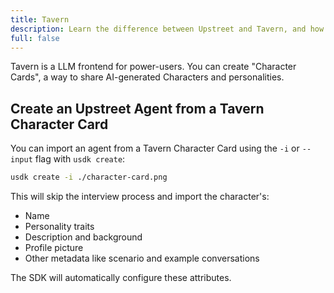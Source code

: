 ```yaml
---
title: Tavern
description: Learn the difference between Upstreet and Tavern, and how to migrate from it if you choose to do so.
full: false
---
```

 
 
 
Tavern is a LLM frontend for power-users. You can create "Character Cards", a way to share AI-generated Characters and personalities.

## Create an Upstreet Agent from a Tavern Character Card

You can import an agent from a Tavern Character Card using the `-i` or `--input` flag with `usdk create`:

```bash
usdk create -i ./character-card.png
```

This will skip the interview process and import the character's:
- Name
- Personality traits
- Description and background
- Profile picture
- Other metadata like scenario and example conversations

The SDK will automatically configure these attributes.
